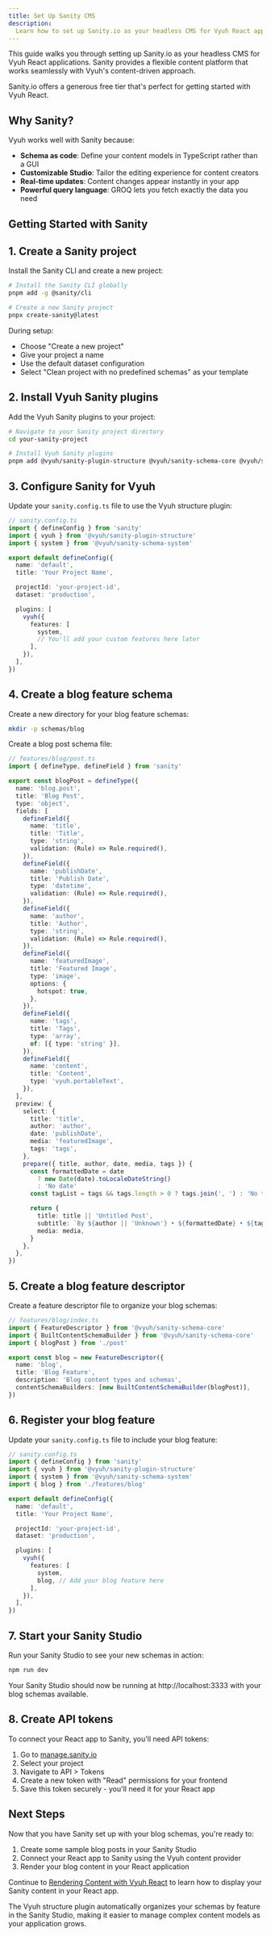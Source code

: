 ```yaml
---
title: Set Up Sanity CMS
description:
  Learn how to set up Sanity.io as your headless CMS for Vyuh React applications
---
```



This guide walks you through setting up Sanity.io as your headless CMS for Vyuh
React applications. Sanity provides a flexible content platform that works
seamlessly with Vyuh's content-driven approach.

<Aside type="tip">
  Sanity.io offers a generous free tier that's perfect for getting started with
  Vyuh React.
</Aside>

## Why Sanity?

Vyuh works well with Sanity because:

- **Schema as code**: Define your content models in TypeScript rather than a GUI
- **Customizable Studio**: Tailor the editing experience for content creators
- **Real-time updates**: Content changes appear instantly in your app
- **Powerful query language**: GROQ lets you fetch exactly the data you need

## Getting Started with Sanity

## 1. Create a Sanity project

Install the Sanity CLI and create a new project:

```bash
# Install the Sanity CLI globally
pnpm add -g @sanity/cli

# Create a new Sanity project
pnpx create-sanity@latest
```

During setup:

- Choose "Create a new project"
- Give your project a name
- Use the default dataset configuration
- Select "Clean project with no predefined schemas" as your template

## 2. Install Vyuh Sanity plugins

Add the Vyuh Sanity plugins to your project:

```bash
# Navigate to your Sanity project directory
cd your-sanity-project

# Install Vyuh Sanity plugins
pnpm add @vyuh/sanity-plugin-structure @vyuh/sanity-schema-core @vyuh/sanity-schema-system
```

## 3. Configure Sanity for Vyuh

Update your `sanity.config.ts` file to use the Vyuh structure plugin:

```typescript
// sanity.config.ts
import { defineConfig } from 'sanity'
import { vyuh } from '@vyuh/sanity-plugin-structure'
import { system } from '@vyuh/sanity-schema-system'

export default defineConfig({
  name: 'default',
  title: 'Your Project Name',

  projectId: 'your-project-id',
  dataset: 'production',

  plugins: [
    vyuh({
      features: [
        system,
        // You'll add your custom features here later
      ],
    }),
  ],
})
```

## 4. Create a blog feature schema

Create a new directory for your blog feature schemas:

```bash
mkdir -p schemas/blog
```

Create a blog post schema file:

```typescript
// features/blog/post.ts
import { defineType, defineField } from 'sanity'

export const blogPost = defineType({
  name: 'blog.post',
  title: 'Blog Post',
  type: 'object',
  fields: [
    defineField({
      name: 'title',
      title: 'Title',
      type: 'string',
      validation: (Rule) => Rule.required(),
    }),
    defineField({
      name: 'publishDate',
      title: 'Publish Date',
      type: 'datetime',
      validation: (Rule) => Rule.required(),
    }),
    defineField({
      name: 'author',
      title: 'Author',
      type: 'string',
      validation: (Rule) => Rule.required(),
    }),
    defineField({
      name: 'featuredImage',
      title: 'Featured Image',
      type: 'image',
      options: {
        hotspot: true,
      },
    }),
    defineField({
      name: 'tags',
      title: 'Tags',
      type: 'array',
      of: [{ type: 'string' }],
    }),
    defineField({
      name: 'content',
      title: 'Content',
      type: 'vyuh.portableText',
    }),
  ],
  preview: {
    select: {
      title: 'title',
      author: 'author',
      date: 'publishDate',
      media: 'featuredImage',
      tags: 'tags',
    },
    prepare({ title, author, date, media, tags }) {
      const formattedDate = date
        ? new Date(date).toLocaleDateString()
        : 'No date'
      const tagList = tags && tags.length > 0 ? tags.join(', ') : 'No tags'

      return {
        title: title || 'Untitled Post',
        subtitle: `By ${author || 'Unknown'} • ${formattedDate} • ${tagList}`,
        media: media,
      }
    },
  },
})
```

## 5. Create a blog feature descriptor

Create a feature descriptor file to organize your blog schemas:

```typescript
// features/blog/index.ts
import { FeatureDescriptor } from '@vyuh/sanity-schema-core'
import { BuiltContentSchemaBuilder } from '@vyuh/sanity-schema-core'
import { blogPost } from './post'

export const blog = new FeatureDescriptor({
  name: 'blog',
  title: 'Blog Feature',
  description: 'Blog content types and schemas',
  contentSchemaBuilders: [new BuiltContentSchemaBuilder(blogPost)],
})
```

## 6. Register your blog feature

Update your `sanity.config.ts` file to include your blog feature:

```typescript
// sanity.config.ts
import { defineConfig } from 'sanity'
import { vyuh } from '@vyuh/sanity-plugin-structure'
import { system } from '@vyuh/sanity-schema-system'
import { blog } from './features/blog'

export default defineConfig({
  name: 'default',
  title: 'Your Project Name',

  projectId: 'your-project-id',
  dataset: 'production',

  plugins: [
    vyuh({
      features: [
        system,
        blog, // Add your blog feature here
      ],
    }),
  ],
})
```

## 7. Start your Sanity Studio

Run your Sanity Studio to see your new schemas in action:

```bash
npm run dev
```

Your Sanity Studio should now be running at http://localhost:3333 with your blog
schemas available.

## 8. Create API tokens

To connect your React app to Sanity, you'll need API tokens:

1. Go to [manage.sanity.io](https://manage.sanity.io)
2. Select your project
3. Navigate to API > Tokens
4. Create a new token with "Read" permissions for your frontend
5. Save this token securely - you'll need it for your React app

## Next Steps

Now that you have Sanity set up with your blog schemas, you're ready to:

1. Create some sample blog posts in your Sanity Studio
2. Connect your React app to Sanity using the Vyuh content provider
3. Render your blog content in your React application

Continue to [Rendering Content with Vyuh React](/react/intro/rendering-content)
to learn how to display your Sanity content in your React app.

<Aside type="note">
  The Vyuh structure plugin automatically organizes your schemas by feature in
  the Sanity Studio, making it easier to manage complex content models as your
  application grows.
</Aside>
